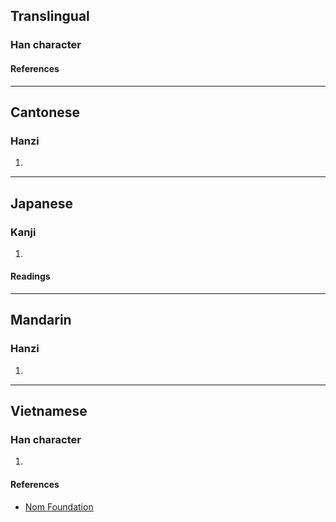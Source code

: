 {{character info}}
==Translingual==

===Han character===
{{Han char|rn=79|rad=殳|as=15|sn=19|four=77108|canj=SEMOO|ids=⿱殹巫}}

====References====
{{Han ref|kx=0588.090|dkj=16701|hdz=32167.120|uh=6BC9}}

----

==Cantonese==

===Hanzi===
{{yue-hanzi|jyut=[[ji1]]|y=yi1}}

# {{rfdef|yue|sort=殳15}}

----

==Japanese==

===Kanji===
{{ja-kanji|grade=|rs=殳15}}

# {{rfdef|ja|sort=殳15}}

====Readings====
{{ja-readings
|on=い, えい
|kun=いしや
}}

----

==Mandarin==

===Hanzi===
{{cmn-hanzi|pin=[[yī]] ([[yi1]])|wg=i<sup>1</sup>}}

# {{rfdef|cmn|sort=殳15}}

----

==Vietnamese==

===Han character===
{{vi-readings|rs=殳15|reading=y}}

# {{rfdef|vi|sort=殳15}}

====References====
* [http://nomfoundation.org/common/nom_details.php?codepoint=6bc9 Nom Foundation]